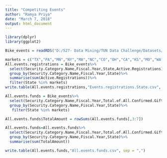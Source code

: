 ---
title: "Competiting Events"
author: "Ramya Priya"
date: "March 7, 2018"
output: html_document
---

```{r}
library(dplyr)
library(ggplot2)
```

```{r}
Bike_events = readRDS("D:/527- Data Mining/TUN Data Challenge/Datasets/Bike_Events.rds")
```

```{r}
markets = c("TX","PA","MN","NY","MA","NC","CO","OH","CA","KS","MO","WA","CA","IL","NJ")
All.events.registrations = Bike_events%>%
  select(Security.Category.Name,Fiscal.Year,State,Active.Registrations)%>%
  group_by(Security.Category.Name,Fiscal.Year,State)%>%
  summarise(sum(Active.Registrations))%>%
  filter(State %in% markets)
write.table(All.events.registrations,"Events.registrations.State.csv", sep = ",")

```

```{r}
All.events.funds = Bike_events%>%
  select(Security.Category.Name,Fiscal.Year,Total.of.All.Confirmed.Gifts...,Total.Event.Gifts...,Total.From.Participant...,Total.Team.Gifts...,Total.Not.From.Participant...,City,State)%>%
  group_by(Security.Category.Name,Fiscal.Year,State)%>%
   filter(State %in% markets)
```

```{r}
All.events.funds$TotalAmount = rowSums(All.events.funds[,3:7])

```

```{r}
All.events.funds=All.events.funds%>%
  select(Security.Category.Name,Fiscal.Year,Total.of.All.Confirmed.Gifts...,Total.Event.Gifts...,Total.From.Participant...,Total.Team.Gifts...,Total.Not.From.Participant...,City,State,TotalAmount)%>%
  group_by(Security.Category.Name,Fiscal.Year,State)%>%
  summarise(sum(TotalAmount))
```

```{r}
write.table(All.events.funds,"All.events.funds.csv", sep = ",")
```

